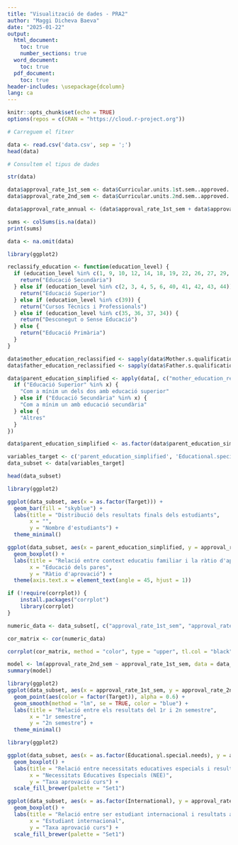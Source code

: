 ---
title: "Visualització de dades - PRA2"
author: "Maggi Dicheva Baeva"
date: "2025-01-22"
output:
  html_document:
    toc: true
    number_sections: true
  word_document:
    toc: true
  pdf_document:
    toc: true
header-includes: \usepackage{dcolumn}
lang: ca
---

```{r setup, include=FALSE}
knitr::opts_chunk$set(echo = TRUE)
options(repos = c(CRAN = "https://cloud.r-project.org"))
```


```{r}
# Carreguem el fitxer

data <- read.csv('data.csv', sep = ';')
head(data)

# Consultem el tipus de dades

str(data)
```


```{r}
data$approval_rate_1st_sem <- data$Curricular.units.1st.sem..approved. / data$Curricular.units.1st.sem..enrolled.
data$approval_rate_2nd_sem <- data$Curricular.units.2nd.sem..approved. / data$Curricular.units.2nd.sem..enrolled.

data$approval_rate_annual <- (data$approval_rate_1st_sem + data$approval_rate_2nd_sem) / 2
```

```{r}
sums <- colSums(is.na(data))
print(sums)
```

```{r}
data <- na.omit(data)
```

```{r}
library(ggplot2)

reclassify_education <- function(education_level) {
  if (education_level %in% c(1, 9, 10, 12, 14, 18, 19, 22, 26, 27, 29, 30, 38)) {
    return("Educació Secundària")
  } else if (education_level %in% c(2, 3, 4, 5, 6, 40, 41, 42, 43, 44)) {
    return("Educació Superior")
  } else if (education_level %in% c(39)) {
    return("Cursos Tècnics i Professionals")
  } else if (education_level %in% c(35, 36, 37, 34)) {
    return("Desconegut o Sense Educació")
  } else {
    return("Educació Primària")
  }
}

data$mother_education_reclassified <- sapply(data$Mother.s.qualification, reclassify_education)
data$father_education_reclassified <- sapply(data$Father.s.qualification, reclassify_education)

data$parent_education_simplified <- apply(data[, c("mother_education_reclassified", "father_education_reclassified")], 1, function(x) {
  if ("Educació Superior" %in% x) {
    "Com a mínim un dels dos amb educació superior"
  } else if ("Educació Secundària" %in% x) {
    "Com a mínim un amb educació secundària"
  } else {
    "Altres"
  }
})

data$parent_education_simplified <- as.factor(data$parent_education_simplified)
```

```{r}
variables_target <- c('parent_education_simplified', 'Educational.special.needs', 'International', 'approval_rate_1st_sem', 'approval_rate_2nd_sem', 'approval_rate_annual', 'Target')
data_subset <- data[variables_target]

head(data_subset)
```

```{r}
library(ggplot2)

ggplot(data_subset, aes(x = as.factor(Target))) +
  geom_bar(fill = "skyblue") +
  labs(title = "Distribució dels resultats finals dels estudiants",
       x = "",
       y = "Nombre d'estudiants") +
  theme_minimal()

```

```{r}
ggplot(data_subset, aes(x = parent_education_simplified, y = approval_rate_annual, fill = parent_education_simplified)) +
  geom_boxplot() +
  labs(title = "Relació entre context educatiu familiar i la ràtio d'aprovació",
       x = "Educació dels pares",
       y = "Ràtio d'aprovació") +
  theme(axis.text.x = element_text(angle = 45, hjust = 1))

```

```{r}
if (!require(corrplot)) {
    install.packages("corrplot")
    library(corrplot)
}

numeric_data <- data_subset[, c("approval_rate_1st_sem", "approval_rate_2nd_sem")]

cor_matrix <- cor(numeric_data)

corrplot(cor_matrix, method = "color", type = "upper", tl.col = "black", tl.srt = 45, addCoef.col = "black", number.cex = 0.7)
```

```{r}
model <- lm(approval_rate_2nd_sem ~ approval_rate_1st_sem, data = data_subset)
summary(model)
```

```{r}
library(ggplot2)
ggplot(data_subset, aes(x = approval_rate_1st_sem, y = approval_rate_2nd_sem)) +
  geom_point(aes(color = factor(Target)), alpha = 0.6) +
  geom_smooth(method = "lm", se = TRUE, color = "blue") +
  labs(title = "Relació entre els resultats del 1r i 2n semestre",
       x = "1r semestre",
       y = "2n semestre") +
  theme_minimal()
```

```{r}
library(ggplot2)

ggplot(data_subset, aes(x = as.factor(Educational.special.needs), y = approval_rate_annual, fill = as.factor(Educational.special.needs))) +
  geom_boxplot() +
  labs(title = "Relació entre necessitats educatives especials i resultats acadèmics",
       x = "Necessitats Educatives Especials (NEE)",
       y = "Taxa aprovació curs") +
  scale_fill_brewer(palette = "Set1")

ggplot(data_subset, aes(x = as.factor(International), y = approval_rate_annual, fill = as.factor(International))) +
  geom_boxplot() +
  labs(title = "Relació entre ser estudiant internacional i resultats acadèmics",
       x = "Estudiant internacional",
       y = "Taxa aprovació curs") +
  scale_fill_brewer(palette = "Set1")

```



